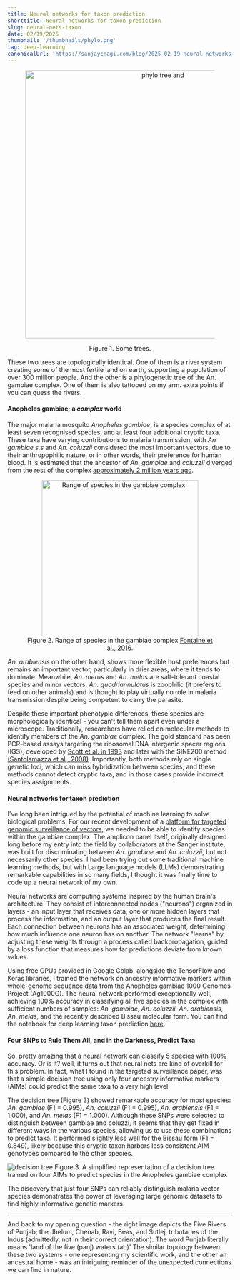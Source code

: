 ```yaml
---
title: Neural networks for taxon prediction
shorttitle: Neural networks for taxon prediction
slug: neural-nets-taxon
date: 02/19/2025
thumbnail: '/thumbnails/phylo.png'
tag: deep-learning
canonicalUrl: 'https://sanjaycnagi.com/blog/2025-02-19-neural-networks-for-taxon-prediction/'
---
```


<center>
  <figure>
    <img
      src="/blog/tree-river.png"
      alt="phylo tree and"
      width="600"
      height="600"
    />
  </figure>
    <figcaption>
      Figure 1. Some trees.
    </figcaption>
</center>


These two trees are topologically identical. One of them is a river system creating some of the most fertile land on earth, supporting a population of over 300 million people. And the other is a phylogenetic tree of the An. gambiae complex. One of them is also tattooed on my arm. extra points if you can guess the rivers. 

#### Anopheles gambiae; a *complex* world

The major malaria mosquito *Anopheles gambiae*, is a species complex of at least seven recognised species, and at least four additional cryptic taxa. These taxa have varying contributions to malaria transmission, with *An gambiae s.s* and *An. coluzzii* considered the most important vectors, due to their anthropophilic nature, or in other words, their preference for human blood. It is estimated that the ancestor of *An. gambiae* and *coluzzii* diverged from the rest of the complex [approximately 2 million years ago](https://doi.org/10.1126/science.1258524).  

<center>
  <figure>
    <img
      src="/blog/range.png"
      alt="Range of species in the gambiae complex"
      width="350"
      height="350"
    />
    <figcaption>
      Figure 2. Range of species in the gambiae complex <a href="https://doi.org/10.1126/science.1258524">Fontaine et al., 2016</a>.
    </figcaption>
  </figure>
</center>


*An. arabiensis* on the other hand, shows more flexible host preferences but remains an important vector, particularly in drier areas, where it tends to dominate. Meanwhile, *An. merus* and *An. melas* are salt-tolerant coastal species and minor vectors. *An. quadriannulatus* is zoophilic (it prefers to feed on other animals) and is thought to play virtually no role in malaria transmission despite being competent to carry the parasite. 

Despite these important phenotypic differences, these species are morphologically identical - you can't tell them apart even under a microscope. Traditionally, researchers have relied on molecular methods to identify members of the *An. gambiae* complex. The gold standard has been PCR-based assays targeting the ribosomal DNA intergenic spacer regions (IGS), developed by [Scott et al. in 1993](https://doi.org/10.4269/ajtmh.1993.49.520) and later with the SINE200 method [(Santolamazza et al.,  2008)](https://doi.org/10.1186/1475-2875-7-163). Importantly, both methods rely on single genetic loci, which can miss hybridization between species, and these methods cannot detect cryptic taxa, and in those cases provide incorrect species assignments.

#### Neural networks for taxon prediction

I've long been intrigued by the potential of machine learning to solve biological problems. For our recent development of a [platform for targeted genomic surveillance of vectors](https://doi.org/10.1101/2025.02.14.637727), we needed to be able to identify species within the gambiae complex. The amplicon panel itself, originally designed long before my entry into the field by collaborators at the Sanger institute, was built for discriminating between *An. gambiae* and *An. coluzzii*, but not necessarily other species. I had been trying out some traditional machine learning methods, but with Large language models (LLMs) demonstrating remarkable capabilities in so many fields, I thought it was finally time to code up a neural network of my own.

Neural networks are computing systems inspired by the human brain's architecture. They consist of interconnected nodes ("neurons") organized in layers - an input layer that receives data, one or more hidden layers that process the information, and an output layer that produces the final result. Each connection between neurons has an associated weight, determining how much influence one neuron has on another. The network "learns" by adjusting these weights through a process called backpropagation, guided by a loss function that measures how far predictions deviate from known values.

Using free GPUs provided in Google Colab, alongside the TensorFlow and Keras libraries, I trained the network on ancestry informative markers within whole-genome sequence data from the Anopheles gambiae 1000 Genomes Project (Ag1000G). The neural network performed exceptionally well, achieving 100% accuracy in classifying all five species in the complex with sufficient numbers of samples: *An. gambiae*, *An. coluzzii*, *An. arabiensis*, *An. melas*, and the recently described Bissau molecular form. You can find the notebook for deep learning taxon prediction [here](https://colab.research.google.com/drive/1rcanKIJyD5Pnzg_17HCBUuVeIWe5QA5j?usp=sharing).

#### Four SNPs to Rule Them All, and in the Darkness, Predict Taxa

So, pretty amazing that a neural network can classify 5 species with 100% accuracy. Or is it? well, it turns out that neural nets are kind of overkill for this problem. In fact, what I found in the targeted surveillance paper, was that a simple decision tree using only four ancestry informative markers (AIMs) could predict the same taxa to a very high level. 

The decision tree (Figure 3) showed remarkable accuracy for most species: *An. gambiae* (F1 = 0.995), *An. coluzzii* (F1 = 0.995), *An. arabiensis* (F1 = 1.000), and *An. melas* (F1 = 1.000). Although these SNPs were selected to distinguish between gambiae and coluzzi, it seems that they get fixed in different ways in the various species, allowing us to use these combinations to predict taxa. It performed slightly less well for the Bissau form (F1 = 0.849), likely because this cryptic taxon harbors less consistent AIM genotypes compared to the other species. 

![decision tree](/blog/tree.svg)
Figure 3. A simplified representation of a decision tree trained on four AIMs to predict species in the Anopheles gambiae complex

The discovery that just four SNPs can reliably distinguish malaria vector species demonstrates the power of leveraging large genomic datasets to find highly informative genetic markers.

--- 

And back to my opening question - the right image depicts the Five Rivers of Punjab; the Jhelum, Chenab, Ravi, Beas, and Sutlej, tributaries of the Indus (admittedly, not in their correct orientation). The word Punjab literally means 'land of the five (panj) waters (ab)' The similar topology between these two systems - one representing my scientific work, and the other an ancestral home - was an intriguing reminder of the unexpected connections we can find in nature.
